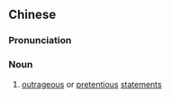 {{also|大语}}
==Chinese==
{{zh-forms|s=大语}}

===Pronunciation===
{{zh-pron
|m=dàyǔ
|c=daai6 jyu5
|cat=n
}}

===Noun===
{{zh-noun}}

# {{lb|zh|literary}} [[outrageous]] or [[pretentious]] [[statement]]s